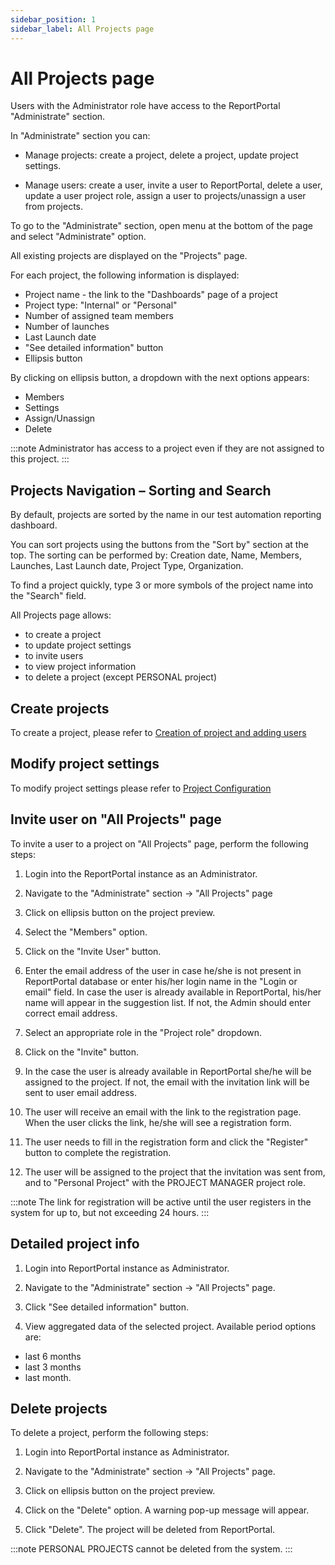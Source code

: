 ```yaml
---
sidebar_position: 1
sidebar_label: All Projects page
---
```


# All Projects page

Users with the Administrator role have access to the ReportPortal "Administrate" section.

In "Administrate" section you can:

- Manage projects: create a project, delete a project, update project settings.

- Manage users: create a user, invite a user to ReportPortal, delete a user, update a user project role, assign a user to projects/unassign a user from
projects.

To go to the "Administrate" section, open menu at the bottom of the page and select "Administrate" option.

All existing projects are displayed on the "Projects" page.

For each project, the following information is displayed:

- Project name - the link to the "Dashboards" page of a project
- Project type: "Internal" or "Personal"
- Number of assigned team members
- Number of launches
- Last Launch date
- "See detailed information" button
- Ellipsis button

By clicking on ellipsis button, a dropdown with the next options appears:

- Members
- Settings
- Assign/Unassign
- Delete

:::note
Administrator has access to a project even if they are not assigned to this project.
:::

## Projects Navigation – Sorting and Search

By default, projects are sorted by the name in our test automation reporting dashboard.

You can sort projects using the buttons from the "Sort by" section at the top.
The sorting can be performed by: Creation date, Name, Members, Launches, Last Launch date, Project Type, Organization.

To find a project quickly, type 3 or more symbols of the project name into the
"Search" field.

<MediaViewer src="https://youtu.be/YxPc1bLFoqo" alt="All projects page in our test automation results dashboard" type="video" />

All Projects page allows:
 - to create a project
 - to update project settings
 - to invite users
 - to view project information
 - to delete a project (except PERSONAL project)

## Create projects

To create a project, please refer to [Creation of project and adding users](/configuration/CreationOfProjectAndAddingUsers)

## Modify project settings

To modify project settings please refer to [Project Configuration](/configuration/ProjectConfiguration)

## Invite user on "All Projects" page

To invite a user to a project on "All Projects" page, perform the following steps:

1. Login into the ReportPortal instance as an Administrator.

2. Navigate to the "Administrate" section -\> "All Projects" page

3. Click on ellipsis button on the project preview.

4. Select the "Members" option.

5. Click on the "Invite User" button.

6. Enter the email address of the user in case he/she is not present in ReportPortal database
 or enter his/her login name in the "Login or email" field. In case the user is already available in ReportPortal, his/her name will appear in the suggestion list.
If not, the Admin should enter correct email address.

7. Select an appropriate role in the "Project role" dropdown.

8. Click on the "Invite" button.

9. In the case the user is already available in ReportPortal she/he will be assigned to the project.
If not, the email with the invitation link will be sent to user email address.

10. The user will receive an email with the link to the registration page.
When the user clicks the link, he/she will see a registration form.

11. The user needs to fill in the registration form and click the "Register"
button to complete the registration.

12. The user will be assigned to the project that the invitation was sent from, and to "Personal Project" with the PROJECT
 MANAGER project role.

<MediaViewer src="https://youtu.be/bqtJDSBjBIs" alt="Invite User from All Projects page" type="video" />

:::note
The link for registration will be active until the user registers in the system for up to,
but not exceeding 24 hours.
:::

## Detailed project info

1. Login into ReportPortal instance as Administrator.

2. Navigate to the "Administrate" section -\> "All Projects" page.

3. Click "See detailed information" button.

4. View aggregated data of the selected project. Available period options are:
 - last 6 months
 - last 3 months
 - last month.

## Delete projects

To delete a project, perform the following steps:

1. Login into ReportPortal instance as Administrator.

2. Navigate to the "Administrate" section -\> "All Projects" page.

3. Click on ellipsis button on the project preview.

4. Click on the "Delete" option. A warning pop-up message will appear.

5. Click "Delete". The project will be deleted from ReportPortal.

<MediaViewer src="https://youtu.be/0ryP5Zf5_q8" alt="Delete Project" type="video" />

:::note
PERSONAL PROJECTS cannot be deleted from the system.
:::
